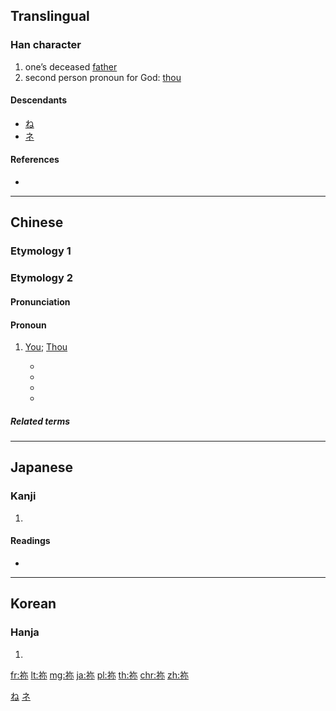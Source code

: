 {{character info/new}}
{{also|禰}}
==Translingual==

===Han character===
{{Han char|rn=113|rad=示|as=05|sn=10|four=|canj=IFNF}}

# one’s deceased [[father]]
# second person pronoun for God: [[thou]]

====Descendants====
* [[ね]]
* [[ネ]]

====References====
* {{Han ref|kx=0842.100|dkj=24679|dj=1262.070|hdz=42394.040|uh=7962|ud=31074}}

[[Category:Han characters from which hiragana were derived|ね]]
[[Category:Han characters from which katakana were derived|ネ]]

----

==Chinese==
===Etymology 1===
{{zh-see|禰}}

===Etymology 2===
{{zh-forms|alt=袮-common misspelling}}

====Pronunciation====
{{zh-pron
|m=nǐ
|c=nei5
|h=pfs=ngì
|mn=lí
|cat=pron
}}

====Pronoun====
{{zh-pronoun}}

# {{lb|zh|deity}} [[You]]; [[Thou]]
#* {{zh-x|當 我們 同心 敬拜，祢{Nǐ} 榮耀 充滿 這 地。|As we worship You, O Lord, may '''Your''' glory fill this place!|ref={{lang|zh|天匙敬拜赞美团}} (Keys Of Worship), [https://www.youtube.com/watch?v=HZjdN_Mu_ec {{lang|zh|合一宣教}} (Oneness in Mission)]}}<!-- original English translation -->
#* {{zh-x|願 我 一生 全然 歸 祢{nei5}，獻 在 壇 上，來 為{wai6} 祢{nei5} 發亮。|May my whole life be given back to '''You''', offered on the altar, to shine for '''You'''.|C-LIT|ref={{lang|zh|角聲使團}} (Herald Crusaders), {{lang|zh|全然歸祢}}}}
#* {{zh-x|主 祢{Lí} 的 疼 引𤆬\引導{chhōa} 我 的 路，保護 我。|Lord, it's '''Your''' love, guides me on my way with Your light.|MN|ref={{lang|zh|{{w|讚美之泉|lang=zh}}}} (Stream of Praise), [https://www.youtube.com/watch?v=WA8MqGNWRTQ {{lang|zh|主祢的疼}} (Lord, It's Your Love)]}}<!-- original English translation -->
#* {{zh-x|祢 个 能力 大 到 連 仇敵 也 降服 ^祢。|'''Your''' power is so big that the enemies surrender to '''You'''.|H|ref={{lang|zh|客家聖樂團}}, [https://www.youtube.com/watch?v=t0ooCs4Rv2k {{lang|zh|全世界大家愛敬拜祢}}]}}

=====Related terms=====
{{cmn-personal pronouns}}

----

==Japanese==

===Kanji===
{{ja-kanji|grade=|rs=示05}}

# {{defn|lang=ja|sort=示05}}

====Readings====
* {{ja-readings|on=[[でい]] (dei), [[ない]] (nai), [[ね]] (ne)|kun=[[かたしろ]] (katashiro)}}

----

==Korean==

===Hanja===
{{ko-hanja|hangeul=[[니]]>[[이]]|eumhun=|rv=ni>i|mr=ni>i|y=ni>i}}

# {{defn|lang=ko|sort=示05}}

[[fr:祢]]
[[lt:祢]]
[[mg:祢]]
[[ja:祢]]
[[pl:祢]]
[[th:祢]]
[[chr:祢]]
[[zh:祢]]